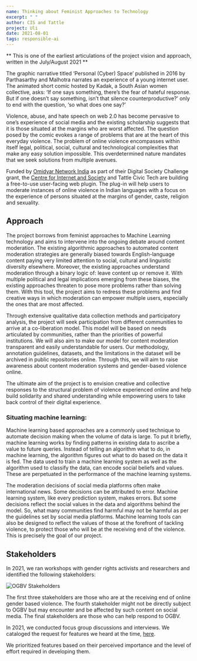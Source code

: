 ```yaml
---
name: Thinking about Feminist Approaches to Technology
excerpt: " "
author: CIS and Tattle
project: Uli
date: 2021-08-01
tags: responsible-ai
---
```


** This is one of the earliest articulations of the project vision and approach, written in the July/August 2021 **

The graphic narrative titled ‘Personal (Cyber) Space’ published in 2016 by Parthasarthy and Malhotra narrates an experience of a young internet user. The animated short comic hosted by Kadak, a South Asian women collective, asks: ‘If one says something, there’s the fear of hateful response. But if one doesn’t say something, isn’t that silence counterproductive?’ only to end with the question, ‘so what does one say?’

Violence, abuse, and hate speech on web 2.0 has become pervasive to one’s experience of social media and the existing scholarship suggests that it is those situated at the margins who are worst affected. The question posed by the comic evokes a range of problems that are at the heart of this everyday violence. The problem of online violence encompasses within itself legal, political, social, cultural and technological complexities that make any easy solution impossible. This overdetermined nature mandates that we seek solutions from multiple avenues.

Funded by [Omidyar Network India](https://www.omidyarnetwork.in/) as part of their Digital Society Challenge grant, the [Centre for Internet and Society](https://cis-india.org/) and Tattle Civic Tech are building a free-to-use user-facing web plugin. The plug-in will help users to moderate instances of online violence in Indian languages with a focus on the experience of persons situated at the margins of gender, caste, religion and sexuality.

## Approach

The project borrows from feminist approaches to Machine Learning technology and aims to intervene into the ongoing debate around content moderation. The existing algorithmic approaches to automated content moderation strategies are generally biased towards English-language content paying very limited attention to social, cultural and linguistic diversity elsewhere. Moreover, the existing approaches understand moderation through a binary logic of: leave content up or remove it. With multiple political and legal implications emerging from these biases, the existing approaches threaten to pose more problems rather than solving them. With this tool, the project aims to redress these problems and find creative ways in which moderation can empower multiple users, especially the ones that are most affected.

Through extensive qualitative data collection methods and participatory analysis, the project will seek participation from different communities to arrive at a co-liberation model. This model will be based on needs articulated by communities, rather than the priorities of powerful institutions. We will also aim to make our model for content moderation transparent and easily understandable for users. Our methodology, annotation guidelines, datasets, and the limitations in the dataset will be archived in public repositories online. Through this, we will aim to raise awareness about content moderation systems and gender-based violence online.

The ultimate aim of the project is to envision creative and collective responses to the structural problem of violence experienced online and help build solidarity and shared understanding while empowering users to take back control of their digital experience.

### Situating machine learning:
Machine learning based approaches are a commonly used technique to automate decision making when the volume of data is large. To put it briefly, machine learning works by finding patterns in existing data to ascribe a value to future queries. Instead of telling an algorithm what to do, in machine learning, the algorithm figures out what to do based on the data it is fed. The data used to train a machine learning system as well as the algorithm used to classify the data, can encode social beliefs and values. These are perpetuated in the performance of the machine learning systems. 

The moderation decisions of social media platforms often make international news. Some decisions can be attributed to error. Machine learning system, like every prediction system, makes errors. But some decisions reflect the social values in the data and algorithms behind the model. So, what many communities find harmful may not be harmful as per the guidelines set by social media platforms. 
Machine learning tools can also be designed to reflect the values of those at the forefront of tackling violence, to protect those who will be at the receiving end of the violence. This is precisely the goal of our project. 


## Stakeholders
In 2021, we ran workshops with gender rights activists and researchers and identified the following stakeholders:

<img src="/OGBV_stakeholders_2.png" alt="OGBV Stakeholders" />

The first three stakeholders are those who are at the receiving end of online gender based violence. The fourth stakeholder might not be directly subject to OGBV but may encounter and be affected by such content on social media. The final stakeholders are those who can help respond to OGBV.

In 2021, we conducted focus group discussions and interviews. We cataloged the request for features we heard at the time, [here](https://docs.google.com/document/d/e/2PACX-1vQ29pzrZtFOxgb5yPgA1a-y_0LZbGRureUx0E0LZvRx2VgqANOYrAvDNuqYHQMpVcQPgH3ql-52YSu9/pub).

We prioritized features based on their perceived importance and the level of effort required in developing them.